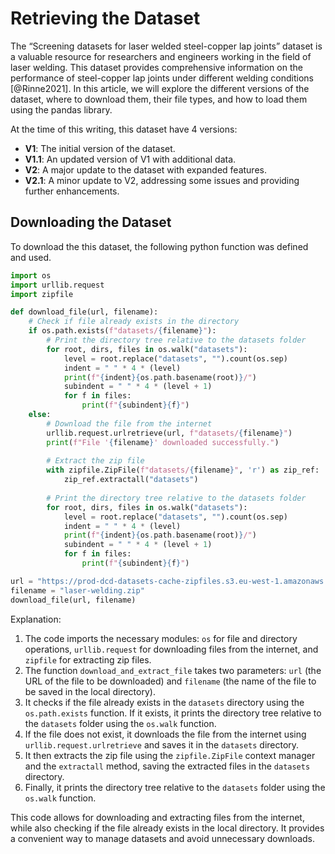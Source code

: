 # Retrieving the Dataset
The "Screening datasets for laser welded steel-copper lap joints" dataset is a valuable resource for researchers and engineers working in the field of laser welding. This dataset provides comprehensive information on the performance of steel-copper lap joints under different welding conditions [@Rinne2021]. In this article, we will explore the different versions of the dataset, where to download them, their file types, and how to load them using the pandas library.

At the time of this writing, this dataset have 4 versions:

- **V1**: The initial version of the dataset.
- **V1.1**: An updated version of V1 with additional data.
- **V2**: A major update to the dataset with expanded features.
- **V2.1**: A minor update to V2, addressing some issues and providing further enhancements.



## Downloading the Dataset
To download the this dataset, the following python function was defined and used.
```python
import os
import urllib.request
import zipfile

def download_file(url, filename):
    # Check if file already exists in the directory
    if os.path.exists(f"datasets/{filename}"):
        # Print the directory tree relative to the datasets folder
        for root, dirs, files in os.walk("datasets"):
            level = root.replace("datasets", "").count(os.sep)
            indent = " " * 4 * (level)
            print(f"{indent}{os.path.basename(root)}/")
            subindent = " " * 4 * (level + 1)
            for f in files:
                print(f"{subindent}{f}")
    else:
        # Download the file from the internet
        urllib.request.urlretrieve(url, f"datasets/{filename}")
        print(f"File '{filename}' downloaded successfully.")
        
        # Extract the zip file
        with zipfile.ZipFile(f"datasets/{filename}", 'r') as zip_ref:
            zip_ref.extractall("datasets")
        
        # Print the directory tree relative to the datasets folder
        for root, dirs, files in os.walk("datasets"):
            level = root.replace("datasets", "").count(os.sep)
            indent = " " * 4 * (level)
            print(f"{indent}{os.path.basename(root)}/")
            subindent = " " * 4 * (level + 1)
            for f in files:
                print(f"{subindent}{f}")

url = "https://prod-dcd-datasets-cache-zipfiles.s3.eu-west-1.amazonaws.com/2s5m3crbkd-2.zip"
filename = "laser-welding.zip"
download_file(url, filename)
```

Explanation:

1. The code imports the necessary modules: `os` for file and directory operations, `urllib.request` for downloading files from the internet, and `zipfile` for extracting zip files.
2. The function `download_and_extract_file` takes two parameters: `url` (the URL of the file to be downloaded) and `filename` (the name of the file to be saved in the local directory).
3. It checks if the file already exists in the `datasets` directory using the `os.path.exists` function. If it exists, it prints the directory tree relative to the `datasets` folder using the `os.walk` function.
4. If the file does not exist, it downloads the file from the internet using `urllib.request.urlretrieve` and saves it in the `datasets` directory.
5. It then extracts the zip file using the `zipfile.ZipFile` context manager and the `extractall` method, saving the extracted files in the `datasets` directory.
6. Finally, it prints the directory tree relative to the `datasets` folder using the `os.walk` function.

This code allows for downloading and extracting files from the internet, while also checking if the file already exists in the local directory. It provides a convenient way to manage datasets and avoid unnecessary downloads.